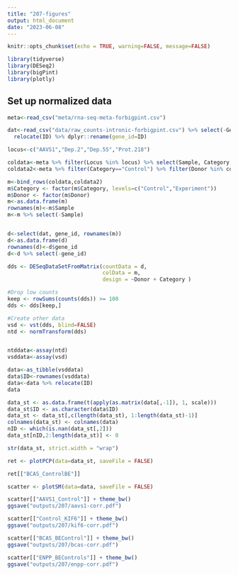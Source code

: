 ```yaml
---
title: "207-figures"
output: html_document
date: "2023-06-08"
---
```


```r
knitr::opts_chunk$set(echo = TRUE, warning=FALSE, message=FALSE)
```

```r
library(tidyverse)
library(DESeq2)
library(bigPint)
library(plotly)
```

## Set up normalized data

```r
meta<-read_csv("meta/rna-seq-meta-forbigpint.csv")
```

```r
dat<-read_csv("data/raw_counts-intronic-forbigpint.csv") %>% select(-Gene.name) %>%
  relocate(ID) %>% dplyr::rename(gene_id=ID)
```

```r
locus<-c("AAVS1","Dep.2","Dep.55","Prot.218")
```

```r
coldata<-meta %>% filter(Locus %in% locus) %>% select(Sample, Category, Donor, Locus)
coldata2<-meta %>% filter(Category=="Control") %>% filter(Donor %in% coldata$Donor) %>% select(Sample, Category, Donor, Locus)

m<-bind_rows(coldata,coldata2)
m$Category <- factor(m$Category, levels=c("Control","Experiment"))
m$Donor <- factor(m$Donor)
m<-as.data.frame(m)
rownames(m)<-m$Sample
m<-m %>% select(-Sample)


d<-select(dat, gene_id, rownames(m)) 
d<-as.data.frame(d)
rownames(d)<-d$gene_id
d<-d %>% select(-gene_id)

dds <- DESeqDataSetFromMatrix(countData = d,
                              colData = m,
                              design = ~Donor + Category )

#Drop low counts
keep <- rowSums(counts(dds)) >= 100
dds <- dds[keep,]

#Create other data
vsd <- vst(dds, blind=FALSE)
ntd <- normTransform(dds)


ntddata<-assay(ntd)
vsddata<-assay(vsd)
```

```r
data<-as_tibble(vsddata)
data$ID<-rownames(vsddata)
data<-data %>% relocate(ID)
data
```


```r
data_st <- as.data.frame(t(apply(as.matrix(data[,-1]), 1, scale)))
data_st$ID <- as.character(data$ID)
data_st <- data_st[,c(length(data_st), 1:length(data_st)-1)]
colnames(data_st) <- colnames(data)
nID <- which(is.nan(data_st[,2]))
data_st[nID,2:length(data_st)] <- 0

str(data_st, strict.width = "wrap")
```


```r
ret <- plotPCP(data=data_st, saveFile = FALSE)

ret[["BCAS_ControlBE"]]
```

```r
scatter <- plotSM(data=data, saveFile = FALSE)
```

```r
scatter[["AAVS1_Control"]] + theme_bw()
ggsave("outputs/207/aavs1-corr.pdf")
```


```r
scatter[["Control_KIF6"]] + theme_bw()
ggsave("outputs/207/kif6-corr.pdf")
```

```r
scatter[["BCAS_BEControl"]] + theme_bw()
ggsave("outputs/207/bcas-corr.pdf")
```


```r
scatter[["ENPP_BEControls"]] + theme_bw()
ggsave("outputs/207/enpp-corr.pdf")
```